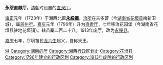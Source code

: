 '''永绥直隸厅'''，[[清朝|清朝]]时设置的[[直隶厅|直隶厅]]。

[[雍正|雍正]]元年（1723年）于湘西北置'''[[永綏廳|永綏廳]]'''，[[治所|治所]]在吉多营（今[[湖南省|湖南省]][[花垣县|花垣县]]南新卫城），属[[辰州府|辰州府]]。[[嘉庆|嘉庆]]元年（1796年）升为[[直隶厅|直隶厅]]，七年移治花园堡（今湖南省花垣县驻地花垣镇）。辖苗寨二百二十八。1913年废厅，改为[[永绥县|永绥县]]。

[[嘉庆|嘉庆]]七年，厅境苗民[[龙六生|龙六生]]起义，自称天王。

{{清朝湖南省行政區劃|nocat}}
{{湖南省历史二级政区|nocat}}
{{清朝行政区划小作品}}
[[Category:直隸廳|湘]]
[[Category:湖南的厅|Category:湖南的厅]]
[[Category:湘西行政区划史|Category:湘西行政区划史]]
[[Category:花垣县|Category:花垣县]]
[[Category:1796年建立的行政区划|Category:1796年建立的行政区划]]
[[Category:1913年废除的行政区划|Category:1913年废除的行政区划]]